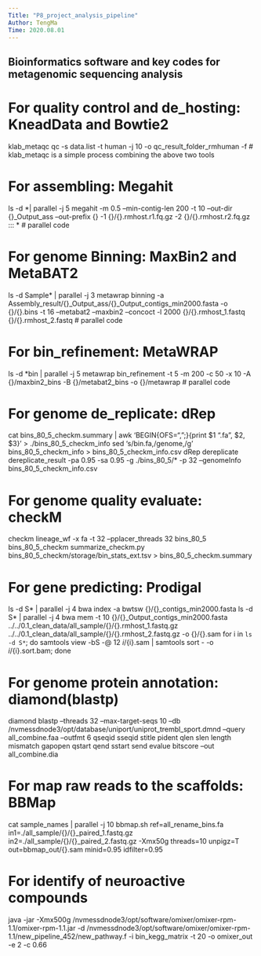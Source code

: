 ```yaml
---
Title: "P8_project_analysis_pipeline"
Author: TengMa
Time: 2020.08.01
---
```


## Bioinformatics software and key codes for metagenomic sequencing analysis
# For quality control and de_hosting: KneadData and Bowtie2 
klab_metaqc qc -s data.list -t human -j 10 -o qc_result_folder_rmhuman -f # klab_metaqc is a simple process combining the above two tools

# For assembling: Megahit
ls -d *| parallel -j 5 megahit -m 0.5 --min-contig-len 200 -t 10 --out-dir {}_Output_ass --out-prefix {} -1 {}/{}.rmhost.r1.fq.gz -2 {}/{}.rmhost.r2.fq.gz ::: * # parallel code

# For genome Binning: MaxBin2 and MetaBAT2
ls -d Sample* | parallel -j 3 metawrap binning -a Assembly_result/{}_Output_ass/{}_Output_contigs_min2000.fasta -o {}/{}.bins -t 16 --metabat2 --maxbin2 --concoct -l 2000 {}/{}.rmhost_1.fastq {}/{}.rmhost_2.fastq # parallel code

# For bin_refinement: MetaWRAP
ls -d *bin | parallel -j 5 metawrap bin_refinement -t 5 -m 200 -c 50 -x 10 -A {}/maxbin2_bins -B {}/metabat2_bins -o {}/metawrap # parallel code

# For genome de_replicate: dRep
cat bins_80_5_checkm.summary | awk 'BEGIN{OFS=",";}{print $1 ".fa", $2, $3}' > ./bins_80_5_checkm_info
sed 's/bin.fa,/genome,/g' bins_80_5_checkm_info > bins_80_5_checkm_info.csv
dRep dereplicate dereplicate_result -pa 0.95 -sa 0.95 -g ./bins_80_5/* -p 32 --genomeInfo bins_80_5_checkm_info.csv

# For genome quality evaluate: checkM
checkm lineage_wf -x fa -t 32 --pplacer_threads 32 bins_80_5 bins_80_5_checkm
summarize_checkm.py bins_80_5_checkm/storage/bin_stats_ext.tsv > bins_80_5_checkm.summary

# For gene predicting: Prodigal
ls -d S* | parallel -j 4 bwa index -a bwtsw {}/{}_contigs_min2000.fasta
ls -d S* | parallel -j 4 bwa mem -t 10 {}/{}_Output_contigs_min2000.fasta ../../0.1_clean_data/all_sample/{}/{}.rmhost_1.fastq.gz ../../0.1_clean_data/all_sample/{}/{}.rmhost_2.fastq.gz -o {}/{}.sam 
for i in `ls -d S*`; do samtools view -bS -@ 12 ${i}/${i}.sam | samtools sort - -o ${i}/${i}.sort.bam; done 

# For genome protein annotation: diamond(blastp)
diamond blastp --threads 32 --max-target-seqs 10 --db  /nvmessdnode3/opt/database/uniport/uniprot_trembl_sport.dmnd --query all_combine.faa --outfmt 6 qseqid sseqid stitle pident qlen slen length mismatch gapopen qstart qend sstart send evalue bitscore --out all_combine.dia

# For map raw reads to the scaffolds: BBMap
cat sample_names | parallel -j 10 bbmap.sh ref=all_rename_bins.fa in1=./all_sample/{}/{}_paired_1.fastq.gz in2=./all_sample/{}/{}_paired_2.fastq.gz -Xmx50g threads=10 unpigz=T out=bbmap_out/{}.sam minid=0.95 idfilter=0.95

# For identify of neuroactive compounds
java -jar -Xmx500g /nvmessdnode3/opt/software/omixer/omixer-rpm-1.1/omixer-rpm-1.1.jar -d /nvmessdnode3/opt/software/omixer/omixer-rpm-1.1/new_pipeline_452/new_pathway.f  -i bin_kegg_matrix -t 20 -o omixer_out  -e 2 -c 0.66




